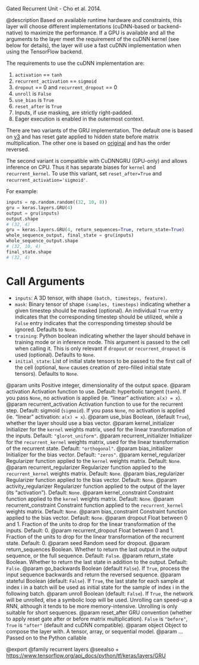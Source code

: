Gated Recurrent Unit - Cho et al. 2014.

@description
Based on available runtime hardware and constraints, this layer
will choose different implementations (cuDNN-based or backend-native)
to maximize the performance. If a GPU is available and all
the arguments to the layer meet the requirement of the cuDNN kernel
(see below for details), the layer will use a fast cuDNN implementation
when using the TensorFlow backend.

The requirements to use the cuDNN implementation are:

1. `activation` == `tanh`
2. `recurrent_activation` == `sigmoid`
3. `dropout` == 0 and `recurrent_dropout` == 0
4. `unroll` is `False`
5. `use_bias` is `True`
6. `reset_after` is `True`
7. Inputs, if use masking, are strictly right-padded.
8. Eager execution is enabled in the outermost context.

There are two variants of the GRU implementation. The default one is based
on [v3](https://arxiv.org/abs/1406.1078v3) and has reset gate applied to
hidden state before matrix multiplication. The other one is based on
[original](https://arxiv.org/abs/1406.1078v1) and has the order reversed.

The second variant is compatible with CuDNNGRU (GPU-only) and allows
inference on CPU. Thus it has separate biases for `kernel` and
`recurrent_kernel`. To use this variant, set `reset_after=True` and
`recurrent_activation='sigmoid'`.

For example:

```python
inputs = np.random.random((32, 10, 8))
gru = keras.layers.GRU(4)
output = gru(inputs)
output.shape
# (32, 4)
gru = keras.layers.GRU(4, return_sequences=True, return_state=True)
whole_sequence_output, final_state = gru(inputs)
whole_sequence_output.shape
# (32, 10, 4)
final_state.shape
# (32, 4)
```

# Call Arguments
- `inputs`: A 3D tensor, with shape `(batch, timesteps, feature)`.
- `mask`: Binary tensor of shape `(samples, timesteps)` indicating whether
    a given timestep should be masked  (optional).
    An individual `True` entry indicates that the corresponding timestep
    should be utilized, while a `False` entry indicates that the
    corresponding timestep should be ignored. Defaults to `None`.
- `training`: Python boolean indicating whether the layer should behave in
    training mode or in inference mode. This argument is passed to the
    cell when calling it. This is only relevant if `dropout` or
    `recurrent_dropout` is used  (optional). Defaults to `None`.
- `initial_state`: List of initial state tensors to be passed to the first
    call of the cell (optional, `None` causes creation
    of zero-filled initial state tensors). Defaults to `None`.

@param units Positive integer, dimensionality of the output space.
@param activation Activation function to use.
    Default: hyperbolic tangent (`tanh`).
    If you pass `None`, no activation is applied
    (ie. "linear" activation: `a(x) = x`).
@param recurrent_activation Activation function to use
    for the recurrent step.
    Default: sigmoid (`sigmoid`).
    If you pass `None`, no activation is applied
    (ie. "linear" activation: `a(x) = x`).
@param use_bias Boolean, (default `True`), whether the layer
    should use a bias vector.
@param kernel_initializer Initializer for the `kernel` weights matrix,
    used for the linear transformation of the inputs. Default:
    `"glorot_uniform"`.
@param recurrent_initializer Initializer for the `recurrent_kernel`
    weights matrix, used for the linear transformation of the recurrent
    state. Default: `"orthogonal"`.
@param bias_initializer Initializer for the bias vector. Default: `"zeros"`.
@param kernel_regularizer Regularizer function applied to the `kernel` weights
    matrix. Default: `None`.
@param recurrent_regularizer Regularizer function applied to the
    `recurrent_kernel` weights matrix. Default: `None`.
@param bias_regularizer Regularizer function applied to the bias vector.
    Default: `None`.
@param activity_regularizer Regularizer function applied to the output of the
    layer (its "activation"). Default: `None`.
@param kernel_constraint Constraint function applied to the `kernel` weights
    matrix. Default: `None`.
@param recurrent_constraint Constraint function applied to the
    `recurrent_kernel` weights matrix. Default: `None`.
@param bias_constraint Constraint function applied to the bias vector.
    Default: `None`.
@param dropout Float between 0 and 1. Fraction of the units to drop for the
    linear transformation of the inputs. Default: 0.
@param recurrent_dropout Float between 0 and 1. Fraction of the units to drop
    for the linear transformation of the recurrent state. Default: 0.
@param seed Random seed for dropout.
@param return_sequences Boolean. Whether to return the last output
    in the output sequence, or the full sequence. Default: `False`.
@param return_state Boolean. Whether to return the last state in addition
    to the output. Default: `False`.
@param go_backwards Boolean (default `False`).
    If `True`, process the input sequence backwards and return the
    reversed sequence.
@param stateful Boolean (default: `False`). If `True`, the last state
    for each sample at index i in a batch will be used as initial
    state for the sample of index i in the following batch.
@param unroll Boolean (default: `False`).
    If `True`, the network will be unrolled,
    else a symbolic loop will be used.
    Unrolling can speed-up a RNN,
    although it tends to be more memory-intensive.
    Unrolling is only suitable for short sequences.
@param reset_after GRU convention (whether to apply reset gate after or
    before matrix multiplication). `False` is `"before"`,
    `True` is `"after"` (default and cuDNN compatible).
@param object Object to compose the layer with. A tensor, array, or sequential model.
@param ... Passed on to the Python callable

@export
@family recurrent layers
@seealso
+ <https://www.tensorflow.org/api_docs/python/tf/keras/layers/GRU>
